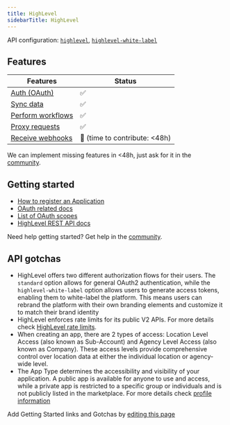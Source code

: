 ```yaml
---
title: HighLevel
sidebarTitle: HighLevel
---
```


API configuration: [`highlevel`](https://nango.dev/providers.yaml), [`highlevel-white-label`](https://nango.dev/providers.yaml)

## Features

| Features | Status |
| - | - |
| [Auth (OAuth)](/integrate/guides/authorize-an-api) | ✅ |
| [Sync data](/integrate/guides/sync-data-from-an-api) | ✅ |
| [Perform workflows](/integrate/guides/perform-workflows-with-an-api) | ✅ |
| [Proxy requests](/integrate/guides/proxy-requests-to-an-api) | ✅ |
| [Receive webhooks](/integrate/guides/receive-webhooks-from-an-api) | 🚫 (time to contribute: &lt;48h) |

<Tip>We can implement missing features in &lt;48h, just ask for it in the [community](https://nango.dev/slack).</Tip>

## Getting started

-   [How to register an Application](https://highlevel.stoplight.io/docs/integrations/a04191c0fabf9-authorization#1-register-an-oauth-app)
-   [OAuth related docs](https://highlevel.stoplight.io/docs/integrations/a04191c0fabf9-authorization)
-   [List of OAuth scopes](https://highlevel.stoplight.io/docs/integrations/vcctp9t1w8hja-scopes)
-   [HighLevel REST API docs](https://highlevel.stoplight.io/docs/integrations/0443d7d1a4bd0-overview)

<Tip>Need help getting started? Get help in the [community](https://nango.dev/slack).</Tip>

## API gotchas
-   HighLevel offers two different authorization flows for their users. The `standard` option allows for general OAuth2 authentication, while the `highlevel-white-label` option allows users to generate access tokens, enabling them to white-label the platform. This means users can rebrand the platform with their own branding elements and customize it to match their brand identity
-   HighLevel enforces rate limits for its public V2 APIs. For more details check [HighLevel rate limits](https://highlevel.stoplight.io/docs/integrations/a04191c0fabf9-authorization#what-are-current-rate-limits-for-api-20).
-   When creating an app, there are 2 types of access: Location Level Access (also known as Sub-Account) and Agency Level Access (also known as Company). These access levels provide comprehensive control over location data at either the individual location or agency-wide level.
-   The App Type determines the accessibility and visibility of your application. A public app is available for anyone to use and access, while a private app is restricted to a specific group or individuals and is not publicly listed in the marketplace. For more details check [profile information](https://help.gohighlevel.com/support/solutions/articles/155000000136-how-to-get-started-with-the-developer-s-marketplace#How-to-use-the-oAuth-V2-to-configure-Webhooks-for-your-apps?)

<Note>Add Getting Started links and Gotchas by [editing this page](https://github.com/nangohq/nango/tree/master/docs-v2/integrations/all/highlevel.mdx)</Note>
